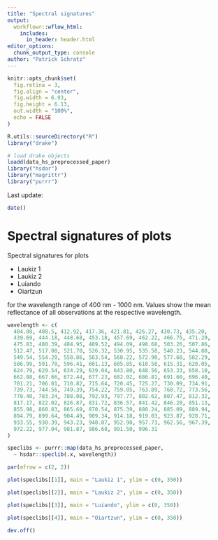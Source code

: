```yaml
---
title: "Spectral signatures"
output:
  workflowr::wflow_html:
    includes:
      in_header: header.html
editor_options:
  chunk_output_type: console
author: "Patrick Schratz"
---
```


```r
knitr::opts_chunk$set(
  fig.retina = 3,
  fig.align = "center",
  fig.width = 6.93,
  fig.height = 6.13,
  out.width = "100%",
  echo = FALSE
)

R.utils::sourceDirectory("R")
library("drake")

# load drake objects
loadd(data_hs_preprocessed_paper)
library("hsdar")
library("magrittr")
library("purrr")
```

Last update:

```r
date()
```

# Spectral signatures of plots

Spectral signatures for plots

- Laukiz 1
- Laukiz 2
- Luiando
- Oiartzun

for the wavelength range of 400 nm - 1000 nm.
Values show the mean reflectance of all observations at the respective wavelength.

```r
wavelength <- c(
  404.08, 408.5, 412.92, 417.36, 421.81, 426.27, 430.73, 435.20,
  439.69, 444.18, 448.68, 453.18, 457.69, 462.22, 466.75, 471.29,
  475.83, 480.39, 484.95, 489.52, 494.09, 498.68, 503.26, 507.86,
  512.47, 517.08, 521.70, 526.32, 530.95, 535.58, 540.23, 544.88,
  549.54, 554.20, 558.86, 563.54, 568.22, 572.90, 577.60, 582.29,
  586.99, 591.70, 596.41, 601.13, 605.85, 610.58, 615.31, 620.05,
  624.79, 629.54, 634.29, 639.04, 643.80, 648.56, 653.33, 658.10,
  662.88, 667.66, 672.44, 677.23, 682.02, 686.81, 691.60, 696.40,
  701.21, 706.01, 710.82, 715.64, 720.45, 725.27, 730.09, 734.91,
  739.73, 744.56, 749.39, 754.22, 759.05, 763.89, 768.72, 773.56,
  778.40, 783.24, 788.08, 792.93, 797.77, 802.62, 807.47, 812.32,
  817.17, 822.02, 826.87, 831.72, 836.57, 841.42, 846.28, 851.13,
  855.98, 860.83, 865.69, 870.54, 875.39, 880.24, 885.09, 889.94,
  894.79, 899.64, 904.49, 909.34, 914.18, 919.03, 923.87, 928.71,
  933.55, 938.39, 943.23, 948.07, 952.90, 957.73, 962.56, 967.39,
  972.22, 977.04, 981.87, 986.68, 991.50, 996.31
)
```

```r
speclibs <- purrr::map(data_hs_preprocessed_paper,
  ~ hsdar::speclib(.x, wavelength))
```

```r
par(mfrow = c(2, 2))

plot(speclibs[[1]], main = "Laukiz 1", ylim = c(0, 350))

plot(speclibs[[2]], main = "Laukiz 2", ylim = c(0, 350))

plot(speclibs[[3]], main = "Luiando", ylim = c(0, 350))

plot(speclibs[[4]], main = "Oiartzun", ylim = c(0, 350))

dev.off()
```
